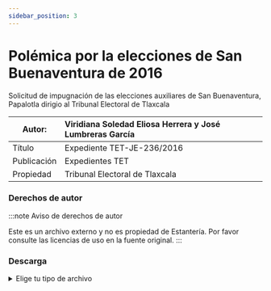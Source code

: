 ```yaml
---
sidebar_position: 3
---
```

# Polémica por la elecciones de San Buenaventura de 2016

Solicitud de impugnación de las elecciones auxiliares de San Buenaventura, Papalotla dirigio al Tribunal Electoral de Tlaxcala

|Autor:| Viridiana Soledad Eliosa Herrera y José Lumbreras García|
|--|:--|
|Título|Expediente TET-JE-236/2016|
|Publicación|Expedientes TET|
|Propiedad|Tribunal Electoral de Tlaxcala|

### Derechos de autor
    
:::note Aviso de derechos de autor

Este es un archivo externo y no es propiedad de Estantería. Por favor consulte las licencias de uso en la fuente original.
:::

### Descarga
<details>
  <summary>Elige tu tipo de archivo</summary>
    <div>
        <a href="https://raw.githubusercontent.com/ImpossibleBoxMX/EstanteriaDigitalDePapalotla/master/Polemicas%20constitucionales/Polemica-Elecciones-San-Buenaventura-2016.pdf"> 📥 Arqueología del paisaje en La Malinche (PDF)</a>
        </div>      
</details>

